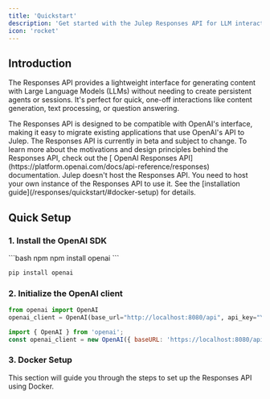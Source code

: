 ```yaml
---
title: 'Quickstart'
description: 'Get started with the Julep Responses API for LLM interactions'
icon: 'rocket'
---
```


## Introduction

The Responses API provides a lightweight interface for generating content with Large Language Models (LLMs) without needing to create persistent agents or sessions. It's perfect for quick, one-off interactions like content generation, text processing, or question answering.

<Tip>
The Responses API is designed to be compatible with OpenAI's interface, making it easy to migrate existing applications that use OpenAI's API to Julep.
</Tip>
<Note>
The Responses API is currently in beta and subject to change. To learn more about the motivations and design principles behind the Responses API, check out the [ OpenAI Responses API](https://platform.openai.com/docs/api-reference/responses) documentation.
</Note>
<Warning>
Julep doesn't host the Responses API. You need to host your own instance of the Responses API to use it. See the [installation guide](/responses/quickstart/#docker-setup) for details.
</Warning>

## Quick Setup

### 1. Install the OpenAI SDK

<CodeGroup>
```bash npm
npm install openai
```

```bash pip
pip install openai
```
</CodeGroup>

### 2. Initialize the OpenAI client

<CodeGroup>

```python Python
from openai import OpenAI
openai_client = OpenAI(base_url="http://localhost:8080/api", api_key="YOUR_JULEP_API_KEY")
```

```javascript Node.js
import { OpenAI } from 'openai';
const openai_client = new OpenAI({ baseURL: 'https://localhost:8080/api', apiKey: 'YOUR_JULEP_API_KEY' });
```

</CodeGroup>

### 3. Docker Setup

This section will guide you through the steps to set up the Responses API using Docker.



